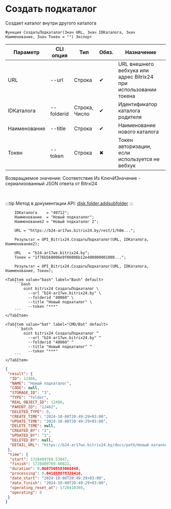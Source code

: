 ﻿---
sidebar_position: 2
description: Создать подкаталог и другие функции для работы с Bitrix24 в Открытом пакете интеграций - бесплатной open-source библиотеке интеграций для 1С:Предприятие 8, OneScript и CLI
keywords: [1C, 1С, 1С:Предприятие, 1С:Предприятие 8.3, API, Интеграция, Сервисы, Обмен, OneScript, CLI, Bitrix24]
---


# Создать подкаталог
 Создает каталог внутри другого каталога



`Функция СоздатьПодкаталог(Знач URL, Знач IDКаталога, Знач Наименование, Знач Токен = "") Экспорт`

  | Параметр | CLI опция | Тип | Обяз. | Назначение |
  |-|-|-|-|-|
  | URL | --url | Строка | &#x2714; | URL внешнего вебхука или адрес Bitrix24 при использовании токена |
  | IDКаталога | --folderid | Строка, Число | &#x2714; | Идентификатор каталога родителя |
  | Наименование | --title | Строка | &#x2714; | Наименование нового каталога |
  | Токен | --token | Строка | &#x2716; | Токен авторизации, если используется не вебхук |

  
  Возвращаемое значение:   Соответствие Из КлючИЗначение - сериализованный JSON ответа от Bitrxi24

<br/>

:::tip
Метод в документации API: [disk.folder.addsubfolder](https://dev.1c-bitrix.ru/rest_help/disk/folder/disk_folder_addsubfolder.php)
:::
<br/>



```bsl title="Пример использования для 1С:Предприятие/OneScript"
    IDКаталога    = "40712";
    Наименование  = "Новый подкаталог";
    Наименование2 = "Новый подкаталог 2";

    URL = "https://b24-ar17wx.bitrix24.by/rest/1/h0m...";

    Результат = OPI_Bitrix24.СоздатьПодкаталог(URL, IDКаталога, Наименование2);

    URL   = "b24-ar17wx.bitrix24.by";
    Токен = "1f76b568006e9f06006b12e400000001000...";

    Результат = OPI_Bitrix24.СоздатьПодкаталог(URL, IDКаталога, Наименование, Токен);
```
    

 <Tabs>
  
    <TabItem value="bash" label="Bash" default>
        ```bash
            oint bitrix24 СоздатьПодкаталог \
              --url "b24-ar17wx.bitrix24.by" \
              --folderid "40060" \
              --title "Новый подкаталог" \
              --token "***"
        ```
    </TabItem>
  
    <TabItem value="bat" label="CMD/Bat" default>
        ```batch
            oint bitrix24 СоздатьПодкаталог ^
              --url "b24-ar17wx.bitrix24.by" ^
              --folderid "40060" ^
              --title "Новый подкаталог" ^
              --token "***"
        ```
    </TabItem>
</Tabs>


```json title="Результат"
{
 "result": {
  "ID": 12466,
  "NAME": "Новый подкаталог",
  "CODE": null,
  "STORAGE_ID": "3",
  "TYPE": "folder",
  "REAL_OBJECT_ID": 12466,
  "PARENT_ID": "12462",
  "DELETED_TYPE": 0,
  "CREATE_TIME": "2024-10-08T20:49:29+03:00",
  "UPDATE_TIME": "2024-10-08T20:49:29+03:00",
  "DELETE_TIME": null,
  "CREATED_BY": "1",
  "UPDATED_BY": "1",
  "DELETED_BY": null,
  "DETAIL_URL": "https://b24-ar17wx.bitrix24.by/docs/path/Новый каталог/Новый подкаталог"
 },
 "time": {
  "start": 1728409769.53947,
  "finish": 1728409769.60822,
  "duration": 0.0687508583068848,
  "processing": 0.041658878326416,
  "date_start": "2024-10-08T20:49:29+03:00",
  "date_finish": "2024-10-08T20:49:29+03:00",
  "operating_reset_at": 1728410369,
  "operating": 0
 }
}
```
